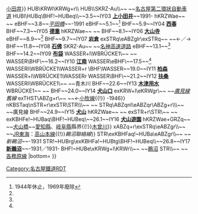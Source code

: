 {{Routemap|collapse=yes|title=犬山線|title-bg=#018b44|title-color=white|map=
\\STR~~ ~~[[名古屋本線]]
\exHST\STR~~ ~~''{{link-ja|押切町站|押切町駅|押切町}}''
\exLSTR\HST~~ ~~[[東枇杷島站|東枇杷島]]
\xKRWg+l\KRWr
hKRZWae~~ ~~{{link-ja|庄內川|庄内川|-{庄}-內川}}
eHST~~ ~~''{{link-ja|枇杷島橋站|枇杷島橋駅|枇杷島橋}}'' -1949
DST~~0.0~~[[枇杷島分岔點]]
\ABZgl+l\HSTq~~ ~~[[西枇杷島站|西枇杷島]] 名古屋本線→
DST~~0.2~~[[枇杷島分岔點|下砂杁信號場]]
BHF~~1.0~~IY01 '''[[下小田井站|下小田井]]'''
SKRZ-Au~~ ~~[[名古屋高速道路|名古屋高速]][[名古屋高速6號清須線|清須線]]
BHF~~2.4~~IY02 '''[[中小田井站|中小田井]]'''
tSTR+4e\STR\~~ ~~[[鶴舞線]]
BHFq!~HUBa\KRZu\KRZu\\~~ ~~{{BSsplit{{!}}←[[東海交通事業]]：[[城北線 (東海交通事業)|城北線]]→{{!}}[[小田井站|小田井]]}}
HUB\KRWl\KRWg+r\\
HUB\\SKRZ-Au\\~~ ~~[[名古屋第二環狀自動車道]]
HUBl\HUBq\BHF!~HUBeq\\~~3.5~~IY03 '''[[上小田井站|上小田井]]'''~~1991-
hKRZWae~~ ~~{{link-ja|新川 (庄內川水系)|新川 (庄内川水系)|新川}}
eBHF~~3.8~~''[[上小田井站|平田橋]]''~~-1991
eBHF~~5.1~~''{{link-ja|九之坪站|九ノ坪駅|九之坪}}''<ref name="closed1944" group="*">1944年休止，1969年廢除</ref>
BHF~~5.9~~IY04 '''[[西春站|西春]]'''
BHF~~7.3~~IY05 '''[[德重·名古屋藝大站|德重]]'''
hKRZWae~~ ~~{{link-ja|五條川|五条川}}
BHF~~8.1~~IY06 '''[[大山寺站|大山寺]]'''
eBHF~~8.9~~''{{link-ja|稻荷前站|稲荷前駅|稻荷前}}''<ref name="closed1944" group="*" />
BHF~~9.7~~IY07 '''[[岩倉站 (愛知縣)|岩倉]]'''
exSTRq\eABZglr\exSTRq~~ ~~←''{{link-ja|岩倉支線|名鉄岩倉支線}}''／''{{link-ja|一宮線|名鉄一宮線}}''→
BHF~~11.8~~IY08 '''[[石佛站 (日本)|石佛]]'''
SKRZ-Au~~ ~~[[名神高速道路]]
eBHF~~13.1~~''{{link-ja|小折口站|小折口駅|小折口}}''<ref name="closed1944" group="*" />
BHF~~14.2~~IY09 '''[[布袋站|布袋]]'''
WASSER+l\WBRÜCKE1\~~ ~~{{link-ja|青木川 (庄內川水系)|青木川 (庄内川水系)|青木川}}
WASSER\BHF\~~16.2~~IY10 '''[[江南站 (愛知縣)|江南]]'''
WASSER\eBHF\~~17.5~~''{{link-ja|宮後站|宮後駅|宮後}}''<ref name="closed1944" group="*" />
WASSERl\WBRÜCKE1\WASSER+r
\BHF\WASSER~~19.0~~IY11 '''[[柏森站|柏森]]'''
WASSER+l\WBRÜCKE1\WASSERr
WASSER\BHF\~~21.2~~IY12 '''[[扶桑站|扶桑]]'''
WASSERl\WBRÜCKE1\~~ ~~青木川
BHF~~22.6~~IY13 '''[[木津用水站|木津用水]]'''
WBRÜCKE1~~ ~~{{link-ja|合瀨川|合瀬川|木津用水}}
BHF~~24.0~~IY14 '''[[犬山口站|犬山口]]'''
exKRW+l\eKRWgr\~~ ~~''[[廣見線]]舊線''
exTHST\ABZg+r\~~ ~~{{BSsplit{{!}}←[[小牧線 (名古屋鐵道)|小牧線]]{{!}}''{{link-ja|東犬山站|東犬山駅|東犬山}}'' -1946}}
nKBSTaq\nSTR+r\exSTR\STR\\\~~ ~~{{link-ja|犬山檢查場|犬山検査場}}
STRq\ABZqnl\eABZqr\ABZg+r\\\~~ ~~廣見線
BHF~~24.9~~IY15 '''[[犬山站|犬山]]'''
hKRZWae~~ ~~{{link-ja|新鄉瀨川|新郷瀬川|鄉瀨川}}
exSTR+r\STR\~~ ~~''{{link-ja|猴子公園單軌電車|名鉄モンキーパークモノレール線}}''
exKBHFe!~HUBaq\BHF!~HUBeq\~~26.1~~IY16 '''[[犬山遊園站|犬山遊園]]'''
hKRZWae+GRZq~~ ~~[[犬山橋]]~~{{BSsplit{{!}}[[愛知縣]]、[[岐阜縣]]縣界{{!}}[[木曾川]]}}
xABZq+r\exSTRq\eABZgr\\~~ ~~{{BSsplit{{!}}[[東海旅客鐵道|JR東海]]：[[高山本線]]{{!}}''鵜沼聯絡線''}}
STR\exKBHFaq!~HUBa\eABZgr\\~~ ~~''新鵜沼''~~-1931
STR!~HUBrg\exKBHFa!~HUBtg\BHF!~HUBeq\\~~26.8~~IY17 '''[[新鵜沼站|新鵜沼]]'''~~-1931／1931-
BHF!~HUBe\xKRWg+l\KRWr\\~~ ~~[[鵜沼站|鵜沼]]
STR\\~~ ~~[[各務原線]]
|bottom={{navbar|名古屋鐵道RDT/犬山線}}
}}<noinclude>{{rdt intro|[[犬山線|名古屋鐵道犬山線]]}}
{{Reflist|group=*}}

[[Category:名古屋鐵道RDT]]
[[Category:犬山線| ]]

</noinclude>